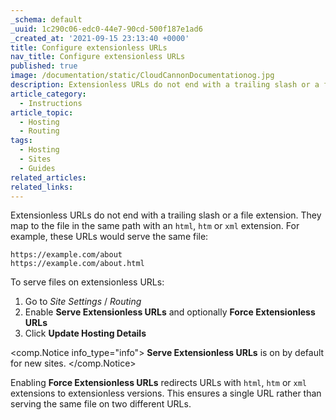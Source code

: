 ```yaml
---
_schema: default
_uuid: 1c290c06-edc0-44e7-90cd-500f187e1ad6
_created_at: '2021-09-15 23:13:40 +0000'
title: Configure extensionless URLs
nav_title: Configure extensionless URLs
published: true
image: /documentation/static/CloudCannonDocumentationog.jpg
description: Extensionless URLs do not end with a trailing slash or a file extension.
article_category:
  - Instructions
article_topic:
  - Hosting
  - Routing
tags:
  - Hosting
  - Sites
  - Guides
related_articles:
related_links:
---
```

Extensionless URLs do not end with a trailing slash or a file extension. They map to the file in the same path with an `html`, `htm` or `xml` extension. For example, these URLs would serve the same file:

```
https://example.com/about
https://example.com/about.html
```

To serve files on extensionless URLs:

1. Go to *Site Settings* / *Routing*
2. Enable **Serve Extensionless URLs** and optionally **Force Extensionless URLs**
3. Click **Update Hosting Details**

<comp.Notice info_type="info">
  **Serve Extensionless URLs** is on by default for new sites.
</comp.Notice>

Enabling **Force Extensionless URLs** redirects URLs with `html`, `htm` or `xml` extensions to extensionless versions. This ensures a single URL rather than serving the same file on two different URLs.